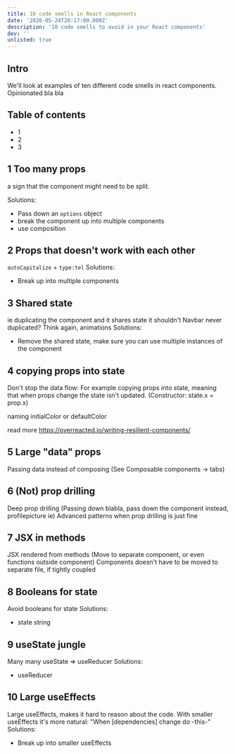 ```yaml
---
title: 10 code smells in React components
date: '2020-05-24T20:17:00.000Z'
description: '10 code smells to avoid in your React components'
dev: ''
unlisted: true
---
```


## Intro

We'll look at examples of ten different code smells in react components. Opinionated bla bla

## Table of contents

- 1
- 2
- 3

## 1 Too many props

a sign that the component might need to be split.

Solutions:

- Pass down an `options` object
- break the component up into multiple components
- use composition

## 2 Props that doesn't work with each other

`autoCapitalize` + `type:tel`
Solutions:

- Break up into multiple components

## 3 Shared state

ie duplicating the component and it shares state it shouldn't
Navbar never duplicated? Think again, animations
Solutions:

- Remove the shared state, make sure you can use multiple instances of the component

## 4 copying props into state

Don't stop the data flow: For example copying props into state, meaning that when props change the state isn't updated. (Constructor: state.x = prop.x)

naming initialColor or defaultColor

read more https://overreacted.io/writing-resilient-components/

## 5 Large "data" props

Passing data instead of composing (See Composable components → tabs)

## 6 (Not) prop drilling

Deep prop drilling (Passing down blabla, pass down the component instead, profilepicture ie)
Advanced patterns when prop drilling is just fine

## 7 JSX in methods

JSX rendered from methods (Move to separate component, or even functions outside component)
Components doesn't have to be moved to separate file, if tightly coupled

## 8 Booleans for state

Avoid booleans for state
Solutions:

- state string

## 9 useState jungle

Many many useState ⇒ useReducer
Solutions:

- useReducer

## 10 Large useEffects

Large useEffects, makes it hard to reason about the code. With smaller useEffects it's more natural:
"When [dependencies] change do -this-"
Solutions:

- Break up into smaller useEffects
